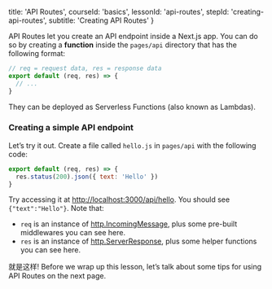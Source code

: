 
  title: 'API Routes',
  courseId: 'basics',
  lessonId: 'api-routes',
  stepId: 'creating-api-routes',
  subtitle: 'Creating API Routes'
}

API Routes let you create an API endpoint inside a Next.js app. You can do so by creating a **function** inside the `pages/api` directory that has the following format:

```js
// req = request data, res = response data
export default (req, res) => {
  // ...
}
```

They can be deployed as Serverless Functions (also known as Lambdas).

### Creating a simple API endpoint

Let’s try it out. Create a file called `hello.js` in `pages/api` with the following code:

```js
export default (req, res) => {
  res.status(200).json({ text: 'Hello' })
}
```

Try accessing it at [http://localhost:3000/api/hello](http://localhost:3000/api/hello). You should see `{"text":"Hello"}`. Note that:

- `req` is an instance of [http.IncomingMessage](https://nodejs.org/api/http.html#http_class_http_incomingmessage), plus some pre-built middlewares you can see <Link href="/docs/[[...slug]]" as="/docs/api-routes/api-middlewares"><a>here</a></Link>.
- `res` is an instance of [http.ServerResponse](https://nodejs.org/api/http.html#http_class_http_serverresponse), plus some helper functions you can see <Link href="/docs/[[...slug]]" as="/docs/api-routes/response-helpers"><a>here</a></Link>.

就是这样! Before we wrap up this lesson, let’s talk about some tips for using API Routes on the next page.

